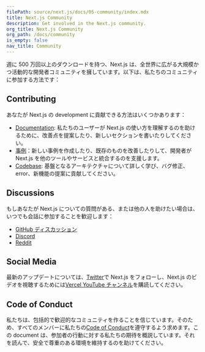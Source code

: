 ```yaml
---
filePath: source/next.js/docs/05-community/index.mdx
title: Next.js Community
description: Get involved in the Next.js community.
org_title: Next.js Community
org_path: /docs/community
is_empty: false
nav_title: Community
---
```


週に 500 万回以上のダウンロードを持つ、Next.js は、全世界に広がる大規模かつ活動的な開発者コミュニティを擁しています。以下は、私たちのコミュニティに参加する方法です：

## Contributing

あなたが Next.js の development に貢献できる方法はいくつかあります：

- [Documentation](/ja/javascript/next.js/v14/05-community/01-contribution-guide): 私たちのユーザーが Next.js の使い方を理解するのを助けるために、改善点を提案したり、新しいセクションを書いたりしてください。
- [事例](https://github.com/vercel/next.js/tree/canary/contributing/examples)：新しい事例を作成したり、既存のものを改善したりして、開発者が Next.js を他のツールやサービスと統合するのを支援します。
- [Codebase](https://github.com/vercel/next.js/tree/canary/contributing/core): 基盤となるアーキテクチャについて詳しく学び、バグ修正、error、新機能の提案に貢献してください。

## Discussions

もしあなたが Next.js についての質問がある、または他の人を助けたい場合は、いつでも会話に参加することを歓迎します：

- [GitHub ディスカッション](https://github.com/vercel/next.js/discussions)
- [Discord](https://discord.com/invite/bUG2bvbtHy)
- [Reddit](https://www.reddit.com/r/nextjs)

## Social Media

最新のアップデートについては、[Twitter](https://twitter.com/nextjs)で Next.js をフォローし、Next.js のビデオを視聴するためには[Vercel YouTube チャンネル](https://www.youtube.com/@VercelHQ)を購読してください。

## Code of Conduct

私たちは、包括的で歓迎的なコミュニティを作ることを信じています。そのため、すべてのメンバーに私たちの[Code of Conduct](https://github.com/vercel/next.js/blob/canary/CODE_OF_CONDUCT.md)を遵守するよう求めます。この document は、参加者の行動に対する私たちの期待を概説しています。それを読んで、安全で尊重のある環境を維持するのを助けてください。
